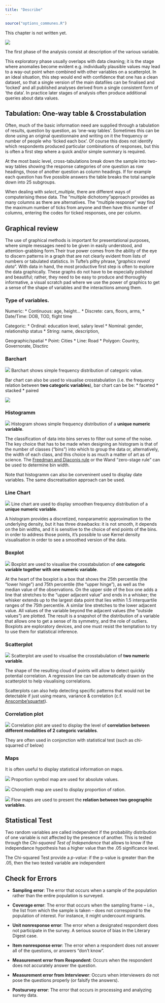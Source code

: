 ```yaml
---
title: "Describe"
---
```


```r
source("options_communes.R")
```


<div class="important">
This chapter is not written yet.
</div>


![](images/Maturity.png)


The first phase of the analysis consist at description of the various variable.

This exploratory phase usually overlaps with data cleaning; it is the stage where anomalies become evident e.g. individually plausible values may lead to a way-out point when combined with other variables on a scatterplot. In an ideal situation, this step would end with confidence that one has a clean dataset, so that a single version of the main datafiles can be finalised and ‘locked’ and all published analyses derived from a single consistent form of ‘the data’. In practice later stages of analysis often produce additional queries about data values.

## Tabulation: One-way table & Crosstabulation

Often,  much of the basic information need are supplied through a tabulation of results, question by question, as ‘one-way
tables’. Sometimes this can be done using an original questionnaire and writing on it the frequency or number of people who ‘ticked each box’. Of course this does not identify which respondents produced particular combinations of responses, but this is often a first step where a quick and/or simple summary is required.

At the most basic level, cross-tabulations break down the sample into two-way tables showing the response categories of one question as row headings, those of another question as column headings. If for example each question has five possible answers the table breaks the total sample down into 25 subgroups.

When dealing with _select_multiple_, there are different ways of computerising these data. The "multiple dichotomy”approach provides as many
columns as there are alternatives. The “multiple response” way  find the maximum number of ticks from anyone and then have
this number of columns, entering the codes for ticked responses, one per column.


## Graphical review


The use of graphical methods is important for presentational purposes, where simple messages need to be given in easily understood, and attention-grabbing form.Their true power comes from the ability of the eye to discern patterns in a graph that are not clearly evident from lists of numbers or tabulated statistics. In Tufte’s pithy phrase,“_graphics reveal data_”. With data in hand, the most productive first step is often to explore the data graphically. These graphs do not have to be especially polished and beautiful; rather, they need to be easy to produce and thoroughly informative, a visual scratch pad where we use the power of graphics to get a sense of the shape of variables and the interactions among them. 

### Type of variables.

Numeric:
 * Continuous: age, height...
 * Discrete: cars, floors, arms, 
 * Date/Time: DOB, TOD, flight time
 
Categoric:
 * Ordinal: education level, salary level
 * Nominal: gender, relationship status
 * String: name, description, 
 
Geographic/spatial
 * Point: Cities
 * Line: Road
 * Polygon: Country, Governorate, Disctirc



### Barchart

![](images/bar.png)  Barchart shows simple frequency distribution of categoric value. 



Bar chart can also be used to visualise crosstabulation (i.e. the frequency relation between __two categoric variables__), bar chart can be be:
 * faceted
 * stacked
 * paired
 
 
![](images/paired.png)

### Histogramm


![](images/histo.png) Histogram shows simple frequency distribution of a __unique numeric variable__. 

The classification of data into bins serves to filter out some of the noise. The key choice that has to be made when designing an histogram is that of the number of classes (“bins”) into which to group the data or, alternatively, the width of each class, and this choice is as much a matter of art as of science. The [Freedman and Diaconis rule](https://en.wikipedia.org/wiki/Freedman%E2%80%93Diaconis_rule) or the Wand “zero-stage rule” can be used to determine bin width. 

Note that histogramm can also be conveninent used to display date variables. The same discreatisation approach can be used.

### Line Chart 
![](images/line.png) Line chart are used to display smoothen frequency distribution of a __unique numeric variable__. 

A histogram provides a discretized, nonparametric approximation to the underlying density, but it has three drawbacks: it is not smooth, it depends on the bin widths, and it is sensitive to the choice of end points of the bins. in order to address those points, it's possible to use Kernel density visualisation in order to see a smoothed version of the data. 



### Boxplot

![](images/box.png) Boxplot are used to visualise the crosstabulation of __one categoric variable together with one numeric variable__. 


At the heart of the boxplot is a box that shows the 25th percentile (the “lower hinge”) and 75th percentile (the “upper hinge”), as well as the median value of the observations. On the upper side of the box one adds a line that stretches to the “upper adjacent value” and ends in a whisker; the whisker extends up to the largest data point that lies within 1.5 interquartile ranges of the 75th percentile. A similar line stretches to the lower adjacent value. All values of the variable beyond the adjacent values (the “outside values”) are plotted. The result is a snapshot of the distribution of a variable that allows one to get a sense of its symmetry, and the role of outliers. Boxplots are exploratory devices, and one must resist the temptation to try to use them for statistical inference.

### Scatterplot

![](images/scatter.png) Scatterplot are used to visualise the crosstabulation of __two numeric variable__. 



The shape of the resulting cloud of points will allow to detect quickly potential correlation. A regression line can be automatically drawn on the scatterplot to help visualising correlations.

Scatterplots can also help detecting specific patterns that would not be detectable if just using means, variance & correlation (c.f. [Anscombe'squartet](https://en.wikipedia.org/wiki/Anscombe%27s_quartet)).


### Correlation plot

![](images/corrplot.png) Correlation plot are used to display the level of __correlation between different modalities of 2 categoric variables__. 

They are often used in conjonction with statistical test (such as chi-squarred cf below)

### Maps

It is often useful to display statistical information on maps.


![](images/prop.png) Proportion symbol map are used for absolute values.

![](images/choro.png) Choropleth map are used to display proportion of ration.

![](images/flow.png) Flow maps are used to present the __relation between two geographic variables__.



## Statistical Test
Two random variables are called independent if the probability distribution of one variable is not affected by the presence of another. This is tested through the *Chi-squared Test of Independence* that allows to know if the independance hypothesis has a higher value than the .05 significance level.

The Chi-squared Test provide a *p-value*: if the  p-value is greater than the .05, then the two tested variable are independent 



## Check for Errors

 * __Sampling error__: The error that occurs when a sample of the population rather than the entire population is surveyed.
 
 * __Coverage error__: The error that occurs when the sampling frame – i.e., the list from which the sample is taken – does not correspond to the
population of interest. For instance, it might undercount migrants.

 * __Unit nonresponse error__: The error when a designated respondent does not participate in the survey. A serious source of bias in the Literary Digest case.
 
 * __Item nonresponse error__: The error when a respondent does not answer all of the questions, or answers “don’t know”.
 
 * __Measurement error from Respondent__:  Occurs when the respondent does not accurately answer the question.
 
 * __Measurement error from Interviewer__: Occurs when interviewers do not pose the questions properly (or falsify the answers).
 
 * __Postsurvey error__: The error that occurs in processing and analyzing survey data.
 
